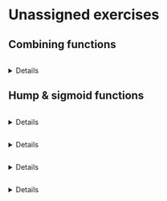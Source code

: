 # Unassigned exercises

## Combining functions

```exercise
```
<details>`rr knitr::knit_child("Exercises/Fun/arith-with-funs.Rmd")`</details>

## Hump & sigmoid functions


```exercise
```
<details>`r knitr::knit_child("Exercises/Fun/hump-intro.Rmd")`</details>



```exercise
```
<details>`r knitr::knit_child("Exercises/Fun/sigmoid-intro.Rmd")`</details>

```exercise
```
<details>`r knitr::knit_child("Exercises/Fun/sigmoid-bath.Rmd")`</details>

```exercise
```
<details>`r knitr::knit_child("Exercises/Fun/ebola-sigmoid.Rmd")`</details>



<!-----------------------

## Sinusoids

```exercise
```
<details>`rr knitr::knit_child("Exercises/Fun/sunset-in-LA.Rmd")`</details>

```exercise
```
<details>`rr knitr::knit_child("Exercises/Fun/lamb-talk-gloves.Rmd")`</details>

```exercise
```
<details>`rr knitr::knit_child("Exercises/Fun/spirometer.Rmd")`</details>

## Shapes of graphs

```exercise
```
<details>`rr knitr::knit_child(exercise_file("02", "concavity.Rmd"))`</details>

```exercise
```
<details>`rr knitr::knit_child("Exercises/Fun/length-of-day.Rmd")`</details>



## Exponential functions

```exercise
```
<details>`rr knitr::knit_child(exercise_file("04", "exponential-bases.Rmd"))`</details>


```exercise
```
<details>`rr knitr::knit_child(exercise_file("05", "cow-type-kayak-new.Rmd"))`</details>

```exercise
```
<details>`rr knitr::knit_child(exercise_file("05", "chicken-choose-vase.Rmd"))`</details>


## Log scales

```exercise
```
<details>`rr knitr::knit_child(exercise_file("04", "engine-magnitude-new.Rmd"))`</details>



```exercise
```
<details>`rr knitr::knit_child(exercise_file("06", "Boyles-data.Rmd"))`</details>

```exercise
```
<details>`rr knitr::knit_child(exercise_file("06", "tiger-have-fork.Rmd"))`</details>


```exercise
```
<details>`rr knitr::knit_child("Exercises/Fun/maple-hit-saucer.Rmd")`</details>

```exercise
```
<details>`rr knitr::knit_child(exercise_file("05", "log-axis.Rmd"))`</details>

## Power-law functions

```exercise
```
<details>`rr knitr::knit_child("Exercises/Fun/cat-lend-futon.Rmd")`</details>

=========================================-->



